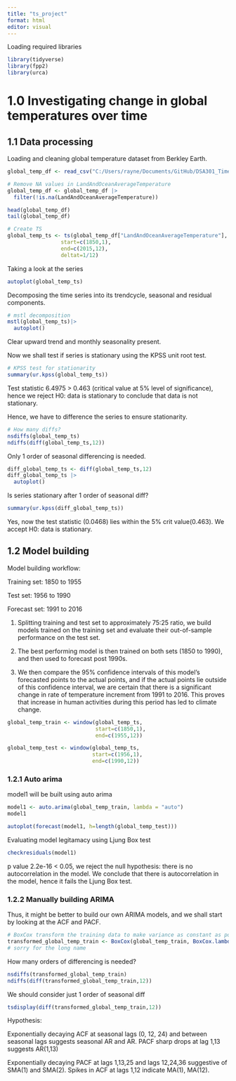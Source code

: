 ```yaml
---
title: "ts_project"
format: html
editor: visual
---
```


Loading required libraries

```r
library(tidyverse)
library(fpp2)
library(urca)
```

# 1.0 Investigating change in global temperatures over time

## 1.1 Data processing

Loading and cleaning global temperature dataset from Berkley Earth.

```r
global_temp_df <- read_csv("C:/Users/rayne/Documents/GitHub/DSA301_TimeSeries/Data/GlobalTemperatures.csv")

# Remove NA values in LandAndOceanAverageTemperature
global_temp_df <- global_temp_df |>
  filter(!is.na(LandAndOceanAverageTemperature))

head(global_temp_df)
tail(global_temp_df)
```

```r
# Create TS
global_temp_ts <- ts(global_temp_df["LandAndOceanAverageTemperature"],
                 start=c(1850,1), 
                 end=c(2015,12),
                 deltat=1/12)
```

Taking a look at the series

```r
autoplot(global_temp_ts)
```

Decomposing the time series into its trendcycle, seasonal and residual components.

```r
# mstl decomposition
mstl(global_temp_ts)|>
  autoplot()

```

Clear upward trend and monthly seasonality present.

Now we shall test if series is stationary using the KPSS unit root test.

```r
# KPSS test for stationarity
summary(ur.kpss(global_temp_ts))
```

Test statistic 6.4975 \> 0.463 (critical value at 5% level of significance), hence we reject H0: data is stationary to conclude that data is not stationary.

Hence, we have to difference the series to ensure stationarity.

```r
# How many diffs?
nsdiffs(global_temp_ts)
ndiffs(diff(global_temp_ts,12))

```

Only 1 order of seasonal differencing is needed.

```r
diff_global_temp_ts <- diff(global_temp_ts,12)
diff_global_temp_ts |>
  autoplot()
```

Is series stationary after 1 order of seasonal diff?

```r
summary(ur.kpss(diff_global_temp_ts))
```

Yes, now the test statistic (0.0468) lies within the 5% crit value(0.463). We accept H0: data is stationary.

## 1.2 Model building

Model building workflow:

Training set: 1850 to 1955

Test set: 1956 to 1990

Forecast set: 1991 to 2016

1.  Splitting training and test set to approximately 75:25 ratio, we build models trained on the training set and evaluate their out-of-sample performance on the test set.

2.  The best performing model is then trained on both sets (1850 to 1990), and then used to forecast post 1990s.

3.  We then compare the 95% confidence intervals of this model's forecasted points to the actual points, and if the actual points lie outside of this confidence interval, we are certain that there is a significant change in rate of temperature increment from 1991 to 2016. This proves that increase in human activities during this period has led to climate change.

```r
global_temp_train <- window(global_temp_ts,
                            start=c(1850,1),
                            end=c(1955,12))

global_temp_test <- window(global_temp_ts,
                           start=c(1956,1),
                           end=c(1990,12))
```

### 1.2.1 Auto arima

model1 will be built using auto arima

```r
model1 <- auto.arima(global_temp_train, lambda = "auto")
model1
```

```r
autoplot(forecast(model1, h=length(global_temp_test)))

```

Evaluating model legitamacy using Ljung Box test

```r
checkresiduals(model1)

```

p value 2.2e-16 \< 0.05, we reject the null hypothesis: there is no autocorrelation in the model. We conclude that there is autocorrelation in the model, hence it fails the Ljung Box test.

### 1.2.2 Manually building ARIMA

Thus, it might be better to build our own ARIMA models, and we shall start by looking at the ACF and PACF.

```r
# BoxCox transform the training data to make variance as constant as possible
transformed_global_temp_train <- BoxCox(global_temp_train, BoxCox.lambda(global_temp_train))
# sorry for the long name
```

How many orders of differencing is needed?
```r
nsdiffs(transformed_global_temp_train)
ndiffs(diff(transformed_global_temp_train,12))
```

We should consider just 1 order of seasonal diff
```r
tsdisplay(diff(transformed_global_temp_train,12))
```
Hypothesis:

Exponentially decaying ACF at seasonal lags (0, 12, 24) and between seasonal lags suggests seasonal AR and AR. PACF sharp drops at lag 1,13 suggests AR(1,13)

Exponentially decaying PACF at lags 1,13,25 and lags 12,24,36 suggestive of SMA(1) and SMA(2). Spikes in ACF at lags 1,12 indicate MA(1), MA(12).

